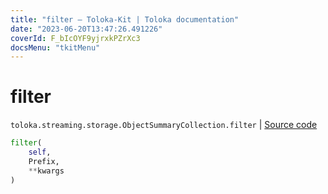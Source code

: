 ```yaml
---
title: "filter — Toloka-Kit | Toloka documentation"
date: "2023-06-20T13:47:26.491226"
coverId: F_bIcOYF9yjrxkPZrXc3
docsMenu: "tkitMenu"
---
```


# filter

`toloka.streaming.storage.ObjectSummaryCollection.filter` | [Source code](https://github.com/Toloka/toloka-kit/blob/v1.2.0/src/streaming/storage.py#L141)

```python
filter(
    self,
    Prefix,
    **kwargs
)
```